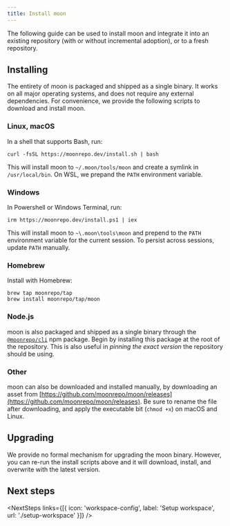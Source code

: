 ```yaml
---
title: Install moon
---
```



<HeaderLabel text="2 min" />

The following guide can be used to install moon and integrate it into an existing repository (with
or without incremental adoption), or to a fresh repository.

## Installing

The entirety of moon is packaged and shipped as a single binary. It works on all major operating
systems, and does not require any external dependencies. For convenience, we provide the following
scripts to download and install moon.

### Linux, macOS

In a shell that supports Bash, run:

```
curl -fsSL https://moonrepo.dev/install.sh | bash
```

This will install moon to `~/.moon/tools/moon` and create a symlink in `/usr/local/bin`. On WSL, we
prepand the `PATH` environment variable.

### Windows

In Powershell or Windows Terminal, run:

```
irm https://moonrepo.dev/install.ps1 | iex
```

This will install moon to `~\.moon\tools\moon` and prepend to the `PATH` environment variable for
the current session. To persist across sessions, update `PATH` manually.

### Homebrew

Install with Homebrew:

```
brew tap moonrepo/tap
brew install moonrepo/tap/moon
```

### Node.js

moon is also packaged and shipped as a single binary through the
[`@moonrepo/cli`](https://www.npmjs.com/package/@moonrepo/cli) npm package. Begin by installing this
package at the root of the repository. This is also useful in _pinning the exact version_ the
repository should be using.

<AddDepsTabs dep="@moonrepo/cli" dev />

### Other

moon can also be downloaded and installed manually, by downloading an asset from
[https://github.com/moonrepo/moon/releases](https://github.com/moonrepo/moon/releases). Be sure to
rename the file after downloading, and apply the executable bit (`chmod +x`) on macOS and Linux.

## Upgrading

We provide no formal mechanism for upgrading the moon binary. However, you can re-run the install
scripts above and it will download, install, and overwrite with the latest version.

## Next steps

<NextSteps
  links={[{ icon: 'workspace-config', label: 'Setup workspace', url: './setup-workspace' }]}
/>
